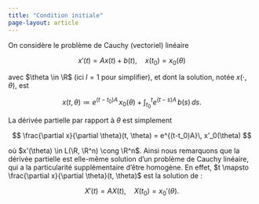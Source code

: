 ```yaml
---
title: "Condition initiale"
page-layout: article
---
```


On considère le problème de Cauchy (vectoriel) linéaire

$$
    x'(t) = A x(t) + b(t), \quad x(t_0) = x_0(\theta)
$$

avec $\theta \in \R$ (ici $l=1$ pour simplifier), et dont la solution, notée $x(\cdot, \theta)$, est

$$
    x(t, \theta) \coloneqq e^{(t-t_0)A}\, x_0(\theta) + \int_{t_0}^{t} e^{(t-s)A}\, b(s) \, ds.
$$

La dérivée partielle par rapport à $\theta$ est simplement

$$
    \frac{\partial x}{\partial \theta}(t, \theta) = e^{(t-t_0)A}\, x'_0(\theta)
$$

où $x'(\theta) \in L(\R, \R^n) \cong \R^n$. Ainsi nous remarquons que la dérivée partielle est elle-même solution d'un problème de Cauchy linéaire, qui a la particularité supplémentaire d'être homogène. En effet, $t \mapsto \frac{\partial x}{\partial \theta}(t, \theta)$ est la solution de :

$$
    X'(t) = A X(t), \quad X(t_0) = x_0'(\theta).
$$
